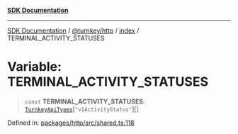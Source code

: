 [**SDK Documentation**](../../../../README.mdx)

***

[SDK Documentation](../../../../packages.mdx) / [@turnkey/http](../../README.mdx) / [index](../README.mdx) / TERMINAL\_ACTIVITY\_STATUSES

# Variable: TERMINAL\_ACTIVITY\_STATUSES

> `const` **TERMINAL\_ACTIVITY\_STATUSES**: [`TurnkeyApiTypes`](../type-aliases/TurnkeyApiTypes.mdx)\[`"v1ActivityStatus"`\][]

Defined in: [packages/http/src/shared.ts:118](https://github.com/tkhq/sdk/blob/fd49bfe86475c8603b3eb385aa101efa36fa32fc/packages/http/src/shared.ts#L118)
